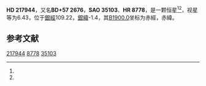 {{Starbox begin
| name = HD 217944
}}
{{Starbox observe
| epoch = [[J2000.0|J2000.0]]
| constell = {{星座名待查}}<ref name=SIMBAD>{{cite web
 | url=http://simbad.u-strasbg.fr/simbad/sim-id?Ident=HR+8778
 | title =Pulsating variable Star
 | publisher=Centre de Données astronomiques de Strasbourg
 | work=SIMBAD
 | accessdate=2012-07-13}}</ref><ref name=DATA>{{cite web
 | url=http://vizier.u-strasbg.fr/viz-bin/VizieR-5?-out.add=.&-source=5050&-corr=PK=HR&-out.max=9999&HR=8778
 | title=VizieR Detailed Page
 | accessdate=2012-07-13
 | archive-date=2016-03-04
 | archive-url=https://web.archive.org/web/20160304211844/http://vizier.u-strasbg.fr/viz-bin/VizieR-5?-out.add=.&-source=5050&-corr=PK=HR&-out.max=9999&HR=8778
 | dead-url=no
 }}</ref>
| 星官 = 
| ra = {{RA|23|3|21.6}}<ref name=SIMBAD /><ref name=DATA />
| dec = {{DEC|+58|33|53}}<ref name=SIMBAD /><ref name=DATA />
| appmag_v = 6.43<ref name=SIMBAD /><ref name=DATA />
}}
{{Starbox character
| class = G8IV<ref name=SIMBAD /><ref name=DATA />
| b-v = 0.9<ref name=SIMBAD /><ref name=DATA />
| u-b = 0.52<ref name=SIMBAD /><ref name=DATA />
| r-i = <ref name=SIMBAD /><ref name=DATA />
| variable = 
}}
{{Starbox astrometry
| radial_v = 0.52
| prop_mo_ra = 15
| parallax = 
| p_error = 
}}
{{Starbox catalog
| names =BD+57 2676，[[SAO星表|SAO]] 35103，[[HD星表|HD]] 217944，[[HR星表|HR]] 8778}}
{{Starbox reference |Simbad=HR+8778}}
{{Starbox end}}

'''HD 217944'''，又名'''BD+57 2676'''，'''SAO 35103'''、'''HR 8778'''，是一颗恒星<ref name=SIMBAD /><ref name=DATA />，视星等为6.43，位于[[銀道座標系|銀經]]109.22，[[銀道座標系|銀緯]]-1.4，其[[B1900.0|B1900.0]]坐标为赤經{{RA|22|59|8.2}}，赤緯{{DEC|+58|-1.4|32}}。

== 参考文献 ==
{{reflist}}

{{star-stub}}

[[Category:HD和HDE天體|217944]]
[[Category:HR天體|8778]]
[[Category:SAO天體|35103]]